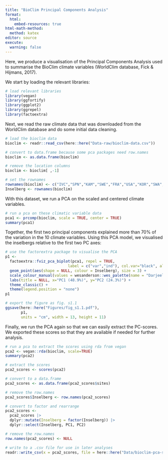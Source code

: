 ```yaml
---
title: "BioClim Principal Components Analysis"
format: 
  html:
    embed-resources: true
html-math-method: 
  method: katex
editor: source
execute:
  warning: false
---
```


Here, we produce a visualisation of the Principal Components Analysis used to summarise the BioClim climate variables (WorldClim database, Fick & Hijmans, 2017).

We start by loading the relevant libraries:

```r
# load relevant libraries
library(vegan)
library(ggfortify)
library(ggplot2)
library(ggrepel)
library(factoextra)
```

Next, we read the raw climate data that was downloaded from the WorldClim database and do some initial data cleaning.

```r
# load the bioclim data
bioclim <- readr::read_csv(here::here("Data-raw/bioclim-data.csv"))

# convert to data.frame because some pca packages need row.names
bioclim <- as.data.frame(bioclim)

# remove the location columns
bioclim <- bioclim[ ,-1] 

# set the rownames
rownames(bioclim) <- c("IVC","SPN","KAM","SWE","FRA","USA","KOR","SWA","NWA","MAL")
Inselberg <- rownames(bioclim)
```

With this dataset, we run a PCA on the scaled and centered climate variables.

```r
# run a pca on these climatic variable data
pca1 <- prcomp(bioclim, scale = TRUE, center = TRUE)
summary(pca1)
```

Together, the first two principal components explained more than 70% of the variation in the 10 climate variables. Using this PCA model, we visualised the inselbergs relative to the first two PC axes:

```r
# use the factorextra package to visualise the PCA
p1 <- 
  factoextra::fviz_pca_biplot(pca1, repel = TRUE, 
                            label = c("var","ind"), col.var="black", alpha.var=0.2,labelsize = 3) +
  geom_point(aes(shape = NULL, colour = Inselberg), size = 3) +
  scale_colour_manual(values = wesanderson::wes_palette(name = "Darjeeling1", n = 10, type = "continuous")) +
  labs(title = NULL, x="PC1 (48.9%)", y="PC2 (24.3%)") +
  theme_classic() +
  theme(legend.position = "none")
p1
```

```r
# export the figure as fig. s1.1
ggsave(here::here("Figures/fig_s1.1.pdf"), 
       p1, 
       units = "cm", width = 13, height = 11)
```

Finally, we run the PCA again so that we can easily extract the PC-scores. We exported these scores so that they are available if needed for further analysis.

```r
# run a pca to extract the scores using rda from vegan
pca2 <- vegan::rda(bioclim, scale=TRUE)
summary(pca2)

# extract the scores
pca2_scores <- scores(pca2)

# convert to a data.frame
pca2_scores <- as.data.frame(pca2_scores$sites)

# remove the row.names
pca2_scores$Inselberg <- row.names(pca2_scores)

# convert to factor and rearrange
pca2_scores <- 
  pca2_scores |>
  dplyr::mutate(Inselberg = factor(Inselberg)) |>
  dplyr::select(Inselberg, PC1, PC2)

# remove the row.names
row.names(pca2_scores) <- NULL

# write to a .csv file for use in later analyses
readr::write_csv(x = pca2_scores, file = here::here("Data/bioclim-pca-scores.csv"))

```



